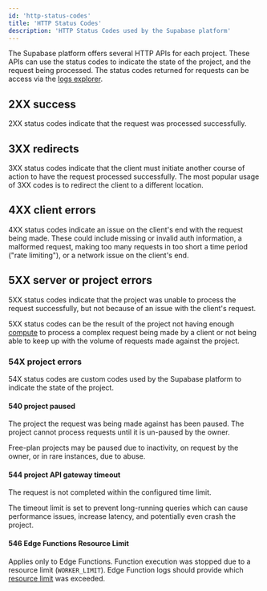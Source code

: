 ```yaml
---
id: 'http-status-codes'
title: 'HTTP Status Codes'
description: 'HTTP Status Codes used by the Supabase platform'
---
```


The Supabase platform offers several HTTP APIs for each project. These APIs can use the status codes to indicate the state of the project, and the request being processed. The status codes returned for requests can be access via the [logs explorer](../platform/logs#logs-explorer).

## 2XX success

2XX status codes indicate that the request was processed successfully.

## 3XX redirects

3XX status codes indicate that the client must initiate another course of action to have the request processed successfully. The most popular usage of 3XX codes is to redirect the client to a different location.

## 4XX client errors

4XX status codes indicate an issue on the client's end with the request being made. These could include missing or invalid auth information, a malformed request, making too many requests in too short a time period ("rate limiting"), or a network issue on the client's end.

## 5XX server or project errors

5XX status codes indicate that the project was unable to process the request successfully, but not because of an issue with the client's request.

5XX status codes can be the result of the project not having enough [compute](/docs/guides/platform/compute-add-ons) to process a complex request being made by a client or not being able to keep up with the volume of requests made against the project.

### 54X project errors

54X status codes are custom codes used by the Supabase platform to indicate the state of the project.

#### 540 project paused

The project the request was being made against has been paused. The project cannot process requests until it is un-paused by the owner.

Free-plan projects may be paused due to inactivity, on request by the owner, or in rare instances, due to abuse.

#### 544 project API gateway timeout

The request is not completed within the configured time limit.

The timeout limit is set to prevent long-running queries which can cause performance issues, increase latency, and potentially even crash the project.

#### 546 Edge Functions Resource Limit

Applies only to Edge Functions. Function execution was stopped due to a resource limit (`WORKER_LIMIT`). Edge Function logs should provide which [resource limit](/guides/functions/limits) was exceeded.
